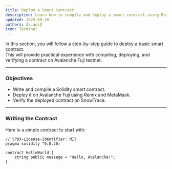 ```yaml
---
title: Deploy a Smart Contract
description: Learn how to compile and deploy a smart contract using Remix and Avalanche Fuji.
updated: 2025-09-28
authors: [s.aoi]
icon: Terminal
---
```


In this section, you will follow a step-by-step guide to deploy a basic smart contract.  
This will provide practical experience with compiling, deploying, and verifying a contract on Avalanche Fuji testnet.

---

### Objectives
- Write and compile a Solidity smart contract.  
- Deploy it on Avalanche Fuji using Remix and MetaMask.  
- Verify the deployed contract on SnowTrace.  

---

### Writing the Contract

Here is a simple contract to start with:

```solidity
// SPDX-License-Identifier: MIT
pragma solidity ^0.8.20;

contract HelloWorld {
    string public message = "Hello, Avalanche!";
}
